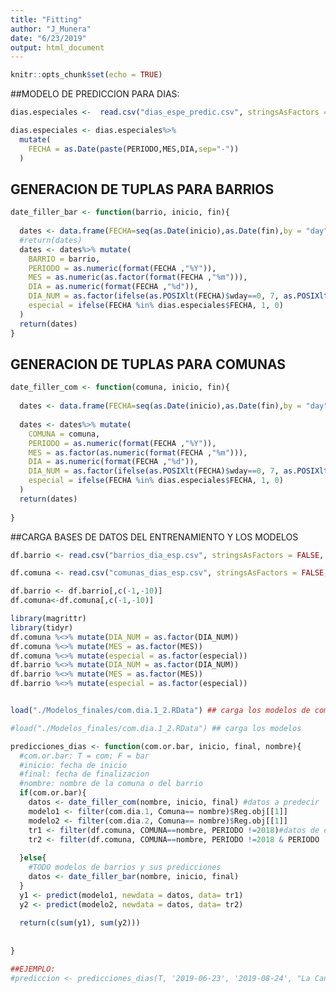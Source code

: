 ```yaml
---
title: "Fitting"
author: "J_Munera"
date: "6/23/2019"
output: html_document
---
```


```r
knitr::opts_chunk$set(echo = TRUE)
```

##MODELO DE PREDICCION PARA DIAS:

```r
dias.especiales <-  read.csv("dias_espe_predic.csv", stringsAsFactors = FALSE, encoding = "ISO_8859-1", header = T)

dias.especiales <- dias.especiales%>%
  mutate(
    FECHA = as.Date(paste(PERIODO,MES,DIA,sep="-"))
  )
```

## GENERACION DE TUPLAS PARA BARRIOS
```r
date_filler_bar <- function(barrio, inicio, fin){
  
  dates <- data.frame(FECHA=seq(as.Date(inicio),as.Date(fin),by = "day"))
  #return(dates)
  dates <- dates%>% mutate(
    BARRIO = barrio,
    PERIODO = as.numeric(format(FECHA ,"%Y")),
    MES = as.numeric(as.factor(format(FECHA ,"%m"))),
    DIA = as.numeric(format(FECHA ,"%d")),
    DIA_NUM = as.factor(ifelse(as.POSIXlt(FECHA)$wday==0, 7, as.POSIXlt(FECHA)$wday)),
    especial = ifelse(FECHA %in% dias.especiales$FECHA, 1, 0)
  )
  return(dates) 
}


```

## GENERACION DE TUPLAS PARA COMUNAS
```r
date_filler_com <- function(comuna, inicio, fin){
  
  dates <- data.frame(FECHA=seq(as.Date(inicio),as.Date(fin),by = "day"))
  
  dates <- dates%>% mutate(
    COMUNA = comuna,
    PERIODO = as.numeric(format(FECHA ,"%Y")),
    MES = as.factor(as.numeric(format(FECHA ,"%m"))),
    DIA = as.numeric(format(FECHA ,"%d")),
    DIA_NUM = as.factor(ifelse(as.POSIXlt(FECHA)$wday==0, 7, as.POSIXlt(FECHA)$wday)),
    especial = ifelse(FECHA %in% dias.especiales$FECHA, 1, 0)
  )
  return(dates)
   
}


```


##CARGA BASES DE DATOS DEL ENTRENAMIENTO Y LOS MODELOS
```r
df.barrio <- read.csv("barrios_dia_esp.csv", stringsAsFactors = FALSE, encoding = "ISO_8859-1", header = T)

df.comuna <- read.csv("comunas_dias_esp.csv", stringsAsFactors = FALSE, encoding = "ISO_8859-1", header = T)

df.barrio <- df.barrio[,c(-1,-10)] 
df.comuna<-df.comuna[,c(-1,-10)] 

library(magrittr)
library(tidyr)
df.comuna %<>% mutate(DIA_NUM = as.factor(DIA_NUM))
df.comuna %<>% mutate(MES = as.factor(MES))
df.comuna %<>% mutate(especial = as.factor(especial))
df.barrio %<>% mutate(DIA_NUM = as.factor(DIA_NUM))
df.barrio %<>% mutate(MES = as.factor(MES))
df.barrio %<>% mutate(especial = as.factor(especial))


load("./Modelos_finales/com.dia.1_2.RData") ## carga los modelos de comunas
```


```r
#load("./Modelos_finales/com.dia.1_2.RData") ## carga los modelos

predicciones_dias <- function(com.or.bar, inicio, final, nombre){
  #com.or.bar: T = com; F = bar
  #inicio: fecha de inicio
  #final: fecha de finalizacion
  #nombre: nombre de la comuna o del barrio
  if(com.or.bar){
    datos <- date_filler_com(nombre, inicio, final) #datos a predecir
    modelo1 <- filter(com.dia.1, Comuna== nombre)$Reg.obj[[1]]
    modelo2 <- filter(com.dia.2, Comuna== nombre)$Reg.obj[[1]]
    tr1 <- filter(df.comuna, COMUNA==nombre, PERIODO !=2018)#datos de entrenamietno del modelo
    tr2 <- filter(df.comuna, COMUNA==nombre, PERIODO !=2018 & PERIODO !=2017)
    
  }else{
    #TODO modelos de barrios y sus predicciones
    datos <- date_filler_bar(nombre, inicio, final)
  }
  y1 <- predict(modelo1, newdata = datos, data= tr1)
  y2 <- predict(modelo2, newdata = datos, data= tr2)
  
  return(c(sum(y1), sum(y2)))
  
  
}

##EJEMPLO:
#prediccion <- predicciones_dias(T, '2019-06-23', '2019-08-24', "La Candelaria")

```